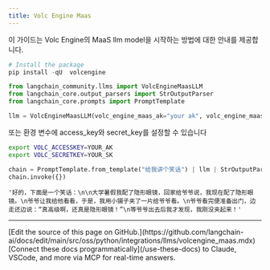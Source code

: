 ```yaml
---
title: Volc Engine Maas
---
```


이 가이드는 Volc Engine의 MaaS llm model을 시작하는 방법에 대한 안내를 제공합니다.

```python
# Install the package
pip install -qU  volcengine
```

```python
from langchain_community.llms import VolcEngineMaasLLM
from langchain_core.output_parsers import StrOutputParser
from langchain_core.prompts import PromptTemplate
```

```python
llm = VolcEngineMaasLLM(volc_engine_maas_ak="your ak", volc_engine_maas_sk="your sk")
```

또는 환경 변수에 access_key와 secret_key를 설정할 수 있습니다

```bash
export VOLC_ACCESSKEY=YOUR_AK
export VOLC_SECRETKEY=YOUR_SK
```

```python
chain = PromptTemplate.from_template("给我讲个笑话") | llm | StrOutputParser()
chain.invoke({})
```

```output
'好的，下面是一个笑话：\n\n大学暑假我配了隐形眼镜，回家给爷爷说，我现在配了隐形眼镜。\n爷爷让我给他看看，于是，我用小镊子夹了一片给爷爷看。\n爷爷看完便准备出门，边走还边说：“真高级啊，还真是隐形眼镜！”\n等爷爷出去后我才发现，我刚没夹起来！'
```

---

<Callout icon="pen-to-square" iconType="regular">
    [Edit the source of this page on GitHub.](https://github.com/langchain-ai/docs/edit/main/src/oss/python/integrations/llms/volcengine_maas.mdx)
</Callout>
<Tip icon="terminal" iconType="regular">
    [Connect these docs programmatically](/use-these-docs) to Claude, VSCode, and more via MCP for    real-time answers.
</Tip>
